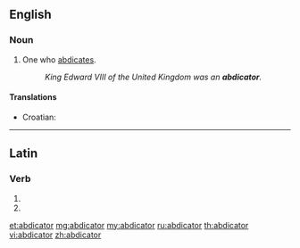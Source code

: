 ==English==

===Noun===
{{en-noun}}

# One who [[abdicate]]s.
#: ''King Edward VIII of the United Kingdom was an '''abdicator'''.''

====Translations====
{{trans-top|one who abdicates}}
* Croatian: {{t-|hr|abdikant|m|alt=abdìkant}}
{{trans-mid}}
{{trans-bottom}}

----

==Latin==

===Verb===
{{la-verb-form|abdicātor}}

# {{conjugation of|abdico|abdicō|2|s|fut|pass|imp|lang=la}}
# {{conjugation of|abdico|abdicō|3|s|fut|pass|imp|lang=la}}

[[et:abdicator]]
[[mg:abdicator]]
[[my:abdicator]]
[[ru:abdicator]]
[[th:abdicator]]
[[vi:abdicator]]
[[zh:abdicator]]